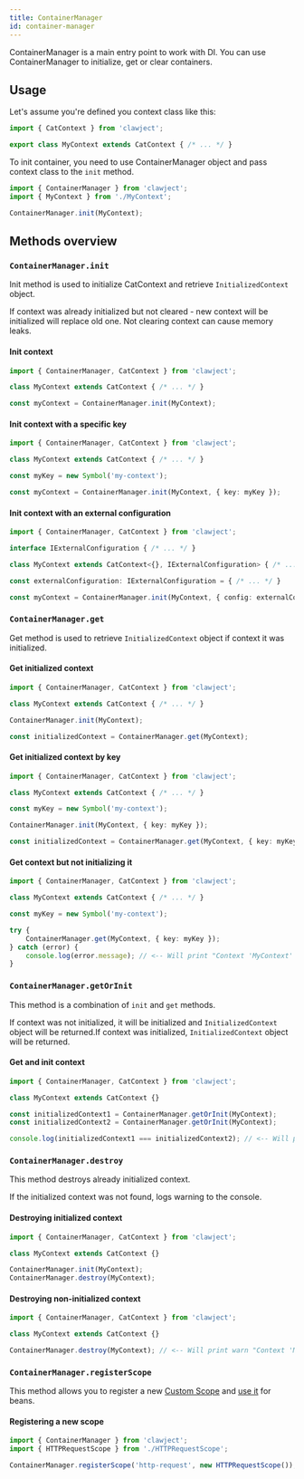 ```yaml
---
title: ContainerManager
id: container-manager
---
```


ContainerManager is a main entry point to work with DI.
You can use ContainerManager to initialize, get or clear containers.

## Usage
Let's assume you're defined you context class like this:

```ts title="MyContext.ts"
import { CatContext } from 'clawject';

export class MyContext extends CatContext { /* ... */ }
```

To init container, you need to use ContainerManager object and pass context class to the `init` method.

```ts title="main.ts"
import { ContainerManager } from 'clawject';
import { MyContext } from './MyContext';

ContainerManager.init(MyContext);
```

## Methods overview

### `ContainerManager.init`
Init method is used to initialize CatContext and retrieve `InitializedContext` object.

If context was already initialized but not cleared - new context will be initialized will replace old one.
Not clearing context can cause memory leaks.

#### Init context

```ts
import { ContainerManager, CatContext } from 'clawject';

class MyContext extends CatContext { /* ... */ }

const myContext = ContainerManager.init(MyContext);
```

#### Init context with a specific key

```ts
import { ContainerManager, CatContext } from 'clawject';

class MyContext extends CatContext { /* ... */ }

const myKey = new Symbol('my-context');

const myContext = ContainerManager.init(MyContext, { key: myKey });
```

#### Init context with an external configuration

```ts
import { ContainerManager, CatContext } from 'clawject';

interface IExternalConfiguration { /* ... */ }

class MyContext extends CatContext<{}, IExternalConfiguration> { /* ... */ }

const externalConfiguration: IExternalConfiguration = { /* ... */ }

const myContext = ContainerManager.init(MyContext, { config: externalConfiguration });
```

### `ContainerManager.get`
Get method is used to retrieve `InitializedContext` object if context it was initialized.

#### Get initialized context

```ts
import { ContainerManager, CatContext } from 'clawject';

class MyContext extends CatContext { /* ... */ }

ContainerManager.init(MyContext);

const initializedContext = ContainerManager.get(MyContext);
```

#### Get initialized context by key

```ts
import { ContainerManager, CatContext } from 'clawject';

class MyContext extends CatContext { /* ... */ }

const myKey = new Symbol('my-context');

ContainerManager.init(MyContext, { key: myKey });

const initializedContext = ContainerManager.get(MyContext, { key: myKey });
```

#### Get context but not initializing it

```ts
import { ContainerManager, CatContext } from 'clawject';

class MyContext extends CatContext { /* ... */ }

const myKey = new Symbol('my-context');

try {
    ContainerManager.get(MyContext, { key: myKey });
} catch (error) {
    console.log(error.message); // <-- Will print "Context 'MyContext' with key 'Symbol(my-context)' is not initialized"
}
```

### `ContainerManager.getOrInit`
This method is a combination of `init` and `get` methods.

If context was not initialized, it will be initialized and `InitializedContext` object will be returned.If context was initialized, `InitializedContext` object will be returned.

#### Get and init context

```ts
import { ContainerManager, CatContext } from 'clawject';

class MyContext extends CatContext {}

const initializedContext1 = ContainerManager.getOrInit(MyContext);
const initializedContext2 = ContainerManager.getOrInit(MyContext);

console.log(initializedContext1 === initializedContext2); // <-- Will print "true"
```


### `ContainerManager.destroy`
This method destroys already initialized context.

If the initialized context was not found, logs warning to the console.

#### Destroying initialized context

```ts
import { ContainerManager, CatContext } from 'clawject';

class MyContext extends CatContext {}

ContainerManager.init(MyContext);
ContainerManager.destroy(MyContext);
```

#### Destroying non-initialized context

```ts
import { ContainerManager, CatContext } from 'clawject';

class MyContext extends CatContext {}

ContainerManager.destroy(MyContext); // <-- Will print warn "Context 'MyContext' not found when trying to destroy it"
```

### `ContainerManager.registerScope`

This method allows you to register a new [Custom Scope](/docs/custom-scopes.mdx) and [use it](/docs/scope.mdx) for beans.

#### Registering a new scope

```ts
import { ContainerManager } from 'clawject';
import { HTTPRequestScope } from './HTTPRequestScope';

ContainerManager.registerScope('http-request', new HTTPRequestScope());
```
